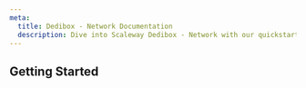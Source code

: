 ```yaml
---
meta:
  title: Dedibox - Network Documentation
  description: Dive into Scaleway Dedibox - Network with our quickstart guides, how-tos, tutorials and more.
---
```


<ProductHeader
   productName="Dedibox Network"
   productLogo="dedibox"
   description="Dedibox Network is a highly resilient network, built for performance and resiliency."
   url=""
   label=""
/>

## Getting Started

<Grid>
    <SummaryCard
        title="How-tos"
        icon="help-circle-outline"
        description="Check our guides helping you to configure the network of your Dedibox dedicated server."
        label="View How-tos"
        url="/dedibox/network/how-to/"
    />
    <SummaryCard
        title="Additional content"
        icon="book-open-outline"
        description="Guides to help you troubleshooting the network connection of your Dedibox dedicated server."
        label="View additional content"
        url="/dedibox/network/reference-content/"
    />
</Grid>

